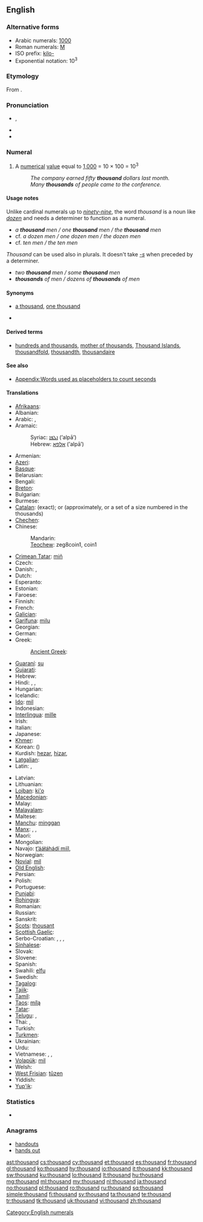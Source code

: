 ==English==

===Alternative forms===
* Arabic numerals: [[1000]] {{qualifier|see for numerical forms in other scripts}}
* Roman numerals: [[M]]
* ISO prefix: [[kilo-]]
* Exponential notation: 10<sup>3</sup>
<!-- Please add other numerical forms to the page for 1000 instead of here. -->

===Etymology===
From {{etyl|ang|en}} {{term|þusend|þūsend|lang=ang}}.

===Pronunciation===
* {{a|UK|US}} {{IPA|/ˈθaʊ.znd/}}, {{SAMPA|/"TaU.znd/}}
* {{audio|en-us-thousand.ogg|Audio (US)}}
* {{hyphenation|thou|sand}}

===Numeral===
{{en-noun}}

# {{cardinal|lang=en}} A [[numerical]] [[value]] equal to [[1000|1,000]] = 10 &times; 100 = 10<sup>3</sup>
#: ''The company earned fifty '''thousand''' dollars last month.''
#: ''Many '''thousands''' of people came to the conference.''

====Usage notes====
Unlike cardinal numerals up to ''[[ninety-nine]]'', the word ''thousand'' is a noun like ''[[dozen]]'' and needs a determiner to function as a numeral.
* ''a '''thousand''' men / one '''thousand''' men / the '''thousand''' men''
* cf. ''a dozen men / one dozen men / the dozen men''
* cf. ''ten men / the ten men''
''Thousand'' can be used also in plurals. It doesn't take ''[[-s]]'' when preceded by a determiner.
* ''two '''thousand''' men / some '''thousand''' men''
* '''''thousands''' of men / dozens of '''thousands''' of men''

====Synonyms====
* {{sense|numerical}} [[a thousand]], [[one thousand]]
* {{symbolic|1000}}

====Derived terms====
* [[hundreds and thousands]], [[mother of thousands]], [[Thousand Islands]], [[thousandfold]], [[thousandth]], [[thousandaire]]

====See also====
* [[Appendix:Words used as placeholders to count seconds]]

====Translations====
{{trans-top|cardinal number 1000}}
* [[Afrikaans]]: {{t|af|duisend}}
* Albanian: {{t|sq|mijë|xs=Albanian}}
* Arabic: {{t-|ar|الف|alt=أَلْف|tr='alf}},  {{t|ar|١٠٠٠}}
* Aramaic:
*: Syriac: [[ܐܠܦܐ]] (’alpā’) {{m}}
*: Hebrew: [[אלפא]] (’alpā’) {{m}}
* Armenian: {{t+|hy|հազար|tr=hazar}}
* [[Azeri]]: {{t+|az|min|xs=Azeri}}
* [[Basque]]: {{t|eu|mila}}
* Belarusian: {{t-|be|тысяча|tr=tysjača|xs=Belarusian}}
* Bengali: {{t-|bn|হাজার|tr=hajar|sc=Beng|xs=Bengali}}
* [[Breton]]: {{t+|br|mil|xs=Breton}}
* Bulgarian: {{t|bg|хиляда|f|tr=hiljada}}
* Burmese: {{t|my|တထောင်|tr=tăhtaung|sc=Mymr}}
* [[Catalan]]: {{t+|ca|mil}} (exact); {{t-|ca|miler}} or {{t-|ca|milenar}} (approximately, or a set of a size numbered in the thousands)
* [[Chechen]]: {{tø|ce|эзар|tr=ezar}}
* Chinese:
*: Mandarin: {{t-|cmn|千|tr=qiān|sc=Hani}}
*: [[Teochew]]: zeg8coin1, coin1
* [[Crimean Tatar]]: [[miñ#Crimean Tatar|miñ]]
* Czech: {{t+|cs|tisíc|m}}
* Danish: {{t-|da|tusinde}}, {{t+|da|tusind}}
* Dutch: {{t+|nl|duizend|f}}
* Esperanto: {{t-|eo|mil|xs=Esperanto}}
* Estonian: {{t+|et|tuhat}}
* Faroese: {{t-|fo|túsund|xs=Faroese}}
* Finnish: {{t+|fi|tuhat}}
* French: {{t+|fr|mille|m}}
* [[Galician]]: {{t+|gl|mil|xs=Galician}}
* [[Garífuna]]: [[milu]]
* Georgian: {{t+|ka|ათასი|tr=at’asi|sc=Geor|xs=Georgian}}
* German: {{t+|de|tausend|n}}
* Greek: {{t|el|χίλια|tr=khília}}
*: [[Ancient Greek]]: {{tø|grc|χίλιοι|tr=khilioi|sc=polytonic|xs=Ancient Greek}}
* [[Guaraní]]: [[su]]
* [[Gujarati]]: {{t|gu|હજાર|tr=hajāra|sc=Gujr|xs=Gujarati}}
* Hebrew: {{t+|he|אלף|tr=élef}}
* Hindi: {{t+|hi|हज़ार|m|tr=hazār|xs=Hindi}}, {{t-|hi|सहस्र|tr=sahasra|xs=Hindi}}, {{t|hi|१०००|xs=Hindi}}
* Hungarian: {{t+|hu|ezer}}
* Icelandic: {{t+|is|þúsund|n}}
* [[Ido]]: [[mil]]
* Indonesian: {{t-|id|ribu|xs=Indonesian}}
* [[Interlingua]]: [[mille]]
* Irish: {{t+|ga|míle|xs=Irish}}
* Italian: {{t+|it|mille|m}}
* Japanese: {{t+|ja|千|tr=せん, sen}}
* [[Khmer]]: {{t|km|មួយពាន់|tr=muoy ponn|sc=Khmr|xs=Khmer}}
* Korean: {{t+|ko|천|tr=cheon|sc=Hang}} ({{t+|ko|千|sc=Hani}})
* Kurdish: [[hezar]], [[hizar]], {{ku-Arab|[[هه‌زار]]}}
* [[Latgalian]]: {{tø|ltg|tyukstūša}}
* Latin: {{t+|la|mille|alt=mīlle}}, {{t+|la|milia|alt=mīlia}}
{{trans-mid}}
* Latvian: {{t|lv|tūkstotis}}
* Lithuanian: {{t+|lt|tūkstantis|m|xs=Lithuanian}}
* [[Lojban]]: [[ki'o]]
* [[Macedonian]]: {{t|mk|илјада|tr=íljada}}
* Malay: {{t-|ms|ribu|xs=Malay}}
* [[Malayalam]]: {{t|ml|ആയിരം|tr=aayiram|sc=Mlym|xs=Malayalam}}
* Maltese: {{t-|mt|elf|xs=Maltese}}
* [[Manchu]]: [[minggan]]
* [[Manx]]: {{t|gv|jeih keead}}, {{t|gv|milley}}, {{t|gv|thousane}}
* Maori: {{t-|mi|mano|xs=Maori}}
* Mongolian: {{t|mn|мянга|tr=mjanga|sc=Cyrl|xs=Mongolian}}
* Navajo: [[tʼááłáhádí mííl]], {{tø|nv|mííl}}
* Norwegian: {{t+|no|tusen}}
* [[Novial]]: [[mil]]
* [[Old English]]: {{t-|ang|þusend|alt=þūsend|xs=Old English}}
* Persian: {{t+|fa|هزار|alt=هِزار|tr=hezār|xs=Persian}}
* Polish: {{t+|pl|tysiąc|m}}
* Portuguese: {{t+|pt|mil}}
* [[Punjabi]]: {{t|pa|ਹਜ਼ਾਰ|tr=hazār|sc=Guru|xs=Punjabi}}
* [[Rohingya]]: {{tø|rhg|ázar}}
* Romanian: {{t+|ro|mie|f}}
* Russian: {{t+|ru|тысяча|tr=týsjača}}
* Sanskrit: {{t-|sa|सहस्र|tr=sahasra|xs=Sanskrit}}
* [[Scots]]: [[thousant]]
* [[Scottish Gaelic]]: {{t-|gd|mìle|xs=Scottish Gaelic}}
* Serbo-Croatian: {{t|sh|тисућа|f|sc=Cyrl|xs=Serbo-Croatian}},  {{t|sh|tisuća|f|xs=Serbo-Croatian}},  {{t|sh|хиљада|f|sc=Cyrl|xs=Serbo-Croatian}},  {{t|sh|hiljada|f|xs=Serbo-Croatian}}
* [[Sinhalese]]: {{t|si|දහස|tr=dhahasa|sc=Sinh|xs=Sinhalese}}
* Slovak: {{t-|sk|tisíc|m}}
* Slovene: {{t+|sl|tisoč}}
* Spanish: {{t+|es|mil|m}}
* Swahili: [[elfu]]
* Swedish: {{t+|sv|tusen}}
* [[Tagalog]]: {{t-|tl|libo|xs=Tagalog}}
* [[Tajik]]: {{t|tg|ҳазор|tr=hazor|sc=Cyrl}}
* [[Tamil]]: {{t+|ta|ஆயிரம்|tr=āyiram|xs=Tamil}}
* [[Taos]]: [[mílą]]
* [[Tatar]]: {{t+|tt|мең|tr=meñ|sc=Cyrl|xs=Tatar}}
* [[Telugu]]: {{t|te|వెయ్యి|tr=veyyi}},  {{t|te|వేయి|tr=vēyi}}
* Thai: {{t-|th|พัน|tr=pan}},  {{t|th|๑๐๐๐}}
* Turkish: {{t+|tr|bin}}
* [[Turkmen]]: {{t|tk|müň}}
* Ukrainian: {{t|uk|тисяча|tr=tysjača|xs=Ukrainian}}
* Urdu: {{t-|ur|ہزار|m|tr=hazār|xs=Urdu}}
* Vietnamese: {{t|vi|một nghìn|xs=Vietnamese}},  {{t+|vi|ngàn|xs=Vietnamese}},  {{t|vi|nghìn|xs=Vietnamese}}
* [[Volapük]]: [[mil]]
* Welsh: {{t+|cy|mil|xs=Welsh}}
* [[West Frisian]]: [[tûzen]]
* Yiddish: {{t|yi|טויזנט|m|tr=toyznt|xs=Yiddish}}
* [[Yup'ik]]: {{tø|ems|tiisiqaq}}
{{trans-bottom}}

===Statistics===
* {{rank|king|nature|answered|363|thousand|looking|John|hour}}

===Anagrams===
* [[handouts#English|handouts]]
* [[hands out#English|hands out]]

[[Category:English numerals]]

[[ast:thousand]]
[[cs:thousand]]
[[cy:thousand]]
[[et:thousand]]
[[es:thousand]]
[[fr:thousand]]
[[gl:thousand]]
[[ko:thousand]]
[[hy:thousand]]
[[io:thousand]]
[[it:thousand]]
[[kk:thousand]]
[[sw:thousand]]
[[ku:thousand]]
[[lo:thousand]]
[[lt:thousand]]
[[hu:thousand]]
[[mg:thousand]]
[[ml:thousand]]
[[my:thousand]]
[[nl:thousand]]
[[ja:thousand]]
[[no:thousand]]
[[pl:thousand]]
[[ro:thousand]]
[[ru:thousand]]
[[sq:thousand]]
[[simple:thousand]]
[[fi:thousand]]
[[sv:thousand]]
[[ta:thousand]]
[[te:thousand]]
[[tr:thousand]]
[[tk:thousand]]
[[uk:thousand]]
[[vi:thousand]]
[[zh:thousand]]